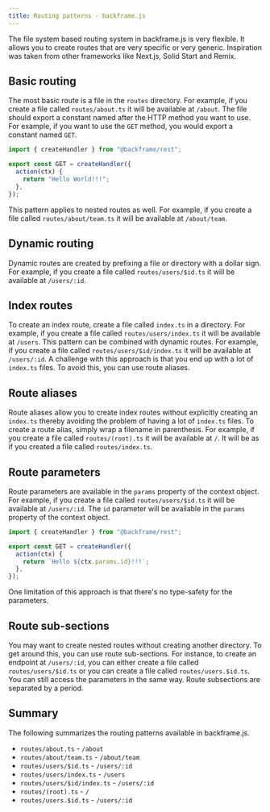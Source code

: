 ```yaml
---
title: Routing patterns - backframe.js
---
```


The file system based routing system in backframe.js is very flexible. It allows you to create routes that are very specific or very generic. Inspiration was taken from other frameworks like Next.js, Solid Start and Remix.

## Basic routing

The most basic route is a file in the `routes` directory. For example, if you create a file called `routes/about.ts` it will be available at `/about`. The file should export a constant named after the HTTP method you want to use. For example, if you want to use the `GET` method, you would export a constant named `GET`.

```typescript copy
import { createHandler } from "@backframe/rest";

export const GET = createHandler({
  action(ctx) {
    return "Hello World!!!";
  },
});
```

This pattern applies to nested routes as well. For example, if you create a file called `routes/about/team.ts` it will be available at `/about/team`.

## Dynamic routing

Dynamic routes are created by prefixing a file or directory with a dollar sign. For example, if you create a file called `routes/users/$id.ts` it will be available at `/users/:id`.

## Index routes

To create an index route, create a file called `index.ts` in a directory. For example, if you create a file called `routes/users/index.ts` it will be available at `/users`. This pattern can be combined with dynamic routes. For example, if you create a file called `routes/users/$id/index.ts` it will be available at `/users/:id`. A challenge with this approach is that you end up with a lot of `index.ts` files. To avoid this, you can use route aliases.

## Route aliases

Route aliases allow you to create index routes without explicitly creating an `index.ts` thereby avoiding the problem of having a lot of `index.ts` files. To create a route alias, simply wrap a filename in parenthesis. For example, if you create a file called `routes/(root).ts` it will be available at `/`. It will be as if you created a file called `routes/index.ts`.

## Route parameters

Route parameters are available in the `params` property of the context object. For example, if you create a file called `routes/users/$id.ts` it will be available at `/users/:id`. The `id` parameter will be available in the `params` property of the context object.

```typescript copy
import { createHandler } from "@backframe/rest";

export const GET = createHandler({
  action(ctx) {
    return `Hello ${ctx.params.id}!!!`;
  },
});
```

One limitation of this approach is that there's no type-safety for the parameters.

## Route sub-sections

You may want to create nested routes without creating another directory. To get around this, you can use route sub-sections. For instance, to create an endpoint at `/users/:id`, you can either create a file called `routes/users/$id.ts` or you can create a file called `routes/users.$id.ts`. You can still access the parameters in the same way. Route subsections are separated by a period.

## Summary

The following summarizes the routing patterns available in backframe.js.

- `routes/about.ts` - `/about`
- `routes/about/team.ts` - `/about/team`
- `routes/users/$id.ts` - `/users/:id`
- `routes/users/index.ts` - `/users`
- `routes/users/$id/index.ts` - `/users/:id`
- `routes/(root).ts` - `/`
- `routes/users.$id.ts` - `/users/:id`
